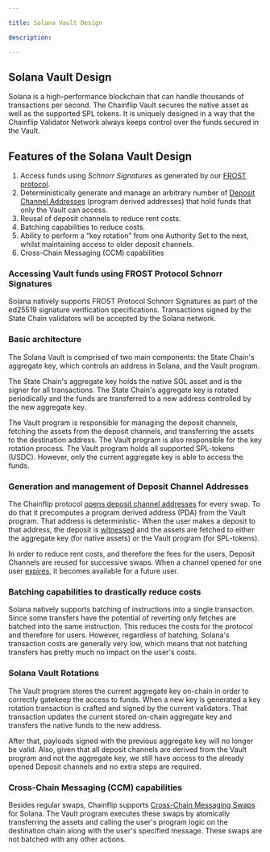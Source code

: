 ```yaml
---

title: Solana Vault Design

description: 

---
```


## Solana Vault Design

Solana is a high-performance blockchain that can handle thousands of transactions per second. The Chainflip Vault secures the native asset as well as the supported SPL tokens. It is uniquely designed in a way that the Chainflip Validator Network always keeps control over the funds secured in the Vault.

## Features of the Solana Vault Design

1. Access funds using _Schnorr Signatures_ as generated by our [FROST protocol](/protocol/frost-signature-scheme).
2. Deterministically generate and manage an arbitrary number of [Deposit Channel Addresses](../swaps-amm/deposit-channels-and-brokers.md) (program derived addresses) that hold funds that only the Vault can access.
3. Reusal of deposit channels to reduce rent costs.
4. Batching capabilities to reduce costs.
5. Ability to perform a “key rotation” from one Authority Set to the next, whilst maintaining access to older deposit channels.
6. Cross-Chain Messaging (CCM) capabilities

### Accessing Vault funds using FROST Protocol Schnorr Signatures

Solana natively supports FROST Protocol Schnorr Signatures as part of the ed25519 signature verification specifications. Transactions signed by the State Chain validators will be accepted by the Solana network.

### Basic architecture

The Solana Vault is comprised of two main components: the State Chain's aggregate key, which controls an address in Solana, and the Vault program.

The State Chain's aggregate key holds the native SOL asset and is the signer for all transactions. The State Chain's aggregate key is rotated periodically and the funds are transferred to a new address controlled by the new aggregate key.

The Vault program is responsible for managing the deposit channels, fetching the assets from the deposit channels, and transferring the assets to the destination address. The Vault program is also responsible for the key rotation process. The Vault program holds all supported SPL-tokens (USDC). However, only the current aggregate key is able to access the funds.

### Generation and management of Deposit Channel Addresses

The Chainflip protocol [opens deposit channel addresses](../swaps-amm/deposit-channels-and-brokers#opening-deposit-channels) for every swap. To do that it precomputes a program derived address (PDA) from the Vault program. That address is deterministic- When the user makes a deposit to that address, the deposit is [witnessed](../validator-network/ingress-witnessing-deposits) and the assets are fetched to either the aggregate key (for native assets) or the Vault program (for SPL-tokens).

In order to reduce rent costs, and therefore the fees for the users, Deposit Channels are reused for successive swaps. When a channel opened for one user [expires](../swaps-amm/deposit-channels-and-brokers#closure-of-deposit-channels), it becomes available for a future user.

### Batching capabilities to drastically reduce costs

Solana natively supports batching of instructions into a single transaction. Since some transfers have the potential of reverting only fetches are batched into the same instruction. This reduces the costs for the protocol and therefore for users. However, regardless of batching, Solana's transaction costs are generally very low, which means that not batching transfers has pretty much no impact on the user's costs. 

### Solana Vault Rotations

The Vault program stores the current aggregate key on-chain in order to correctly gatekeep the access to funds. When a new key is generated a key rotation transaction is crafted and signed by the current validators. That transaction updates the current stored on-chain aggregate key and transfers the native funds to the new address.

After that, payloads signed with the previous aggregate key will no longer be valid. Also, given that all deposit channels are derived from the Vault program and not the aggregate key, we still have access to the already opened Deposit channels and no extra steps are required.

### Cross-Chain Messaging (CCM) capabilities

Besides regular swaps, Chainflip supports [Cross-Chain Messaging Swaps](../../swapping/integrations/advanced/cross-chain-messaging/cross-chain-messaging) for Solana. The Vault program executes these swaps by atomically transferring the assets and calling the user's program logic on the destination chain along with the user's specified message. These swaps are not batched with any other actions.

